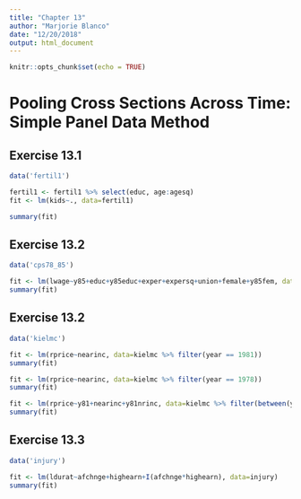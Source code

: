 ```yaml
---
title: "Chapter 13"
author: "Marjorie Blanco"
date: "12/20/2018"
output: html_document
---
```


```r
knitr::opts_chunk$set(echo = TRUE)
```

# Pooling Cross Sections Across Time: Simple Panel Data Method

## Exercise 13.1

```r
data('fertil1')
```

```r
fertil1 <- fertil1 %>% select(educ, age:agesq)
fit <- lm(kids~., data=fertil1)

summary(fit)
```

## Exercise 13.2

```r
data('cps78_85')
```

```r
fit <- lm(lwage~y85+educ+y85educ+exper+expersq+union+female+y85fem, data=cps78_85)
summary(fit)
```

## Exercise 13.2

```r
data('kielmc')
```

```r
fit <- lm(rprice~nearinc, data=kielmc %>% filter(year == 1981))
summary(fit)
```

```r
fit <- lm(rprice~nearinc, data=kielmc %>% filter(year == 1978))
summary(fit)
```

```r
fit <- lm(rprice~y81+nearinc+y81nrinc, data=kielmc %>% filter(between(year, 1978, 1981)))
summary(fit)
```

## Exercise 13.3

```r
data('injury')
```

```r
fit <- lm(ldurat~afchnge+highearn+I(afchnge*highearn), data=injury)
summary(fit)
```